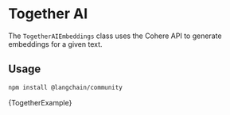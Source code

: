# Together AI

The `TogetherAIEmbeddings` class uses the Cohere API to generate embeddings for a given text.

## Usage


<IntegrationInstallTooltip></IntegrationInstallTooltip>

```bash npm2yarn
npm install @langchain/community
```


<CodeBlock language="typescript">{TogetherExample}</CodeBlock>
